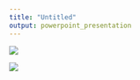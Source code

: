 ```yaml
---
title: "Untitled"
output: powerpoint_presentation
---
```


![](/Users/Ryohei/Dropbox/Presentation/2019/JSPS_Marksheet/Slide_JSPS2019_Marksheet/Slide1.png)

![](/Users/Ryohei/Dropbox/Presentation/2019/JSPS_Marksheet/Slide_JSPS2019_Marksheet/Slide2.png)